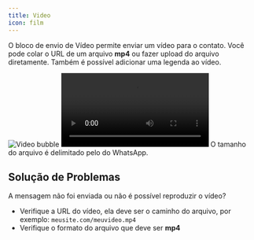 ```yaml
---
title: Video
icon: film
---
```


O bloco de envio de Vídeo permite enviar um vídeo para o contato. Você pode colar o URL de um arquivo **mp4** ou fazer upload do arquivo diretamente.
Também é possível adicionar uma legenda ao vídeo.

<Tabs>
  <Tab title="Fluxo">
    <Frame style={{ maxWidth: '400px' }}>
      <img
        src="/images/admin/automation/blocks/outputs/video.png"
        alt="Video bubble"
        className="rounded-lg"
      />
    </Frame>
  </Tab>
  <Tab title="Conversa">
    <video
      controls
      autoPlay
      className="rounded-lg"
      src="/images/admin/automation/blocks/outputs/video-chat.mp4"
    ></video>
  </Tab>
</Tabs>

<Note>
  O tamanho do arquivo é delimitado pelo do WhatsApp.
</Note>

## Solução de Problemas

A mensagem não foi enviada ou não é possível reproduzir o vídeo?
- Verifique a URL do vídeo, ela deve ser o caminho do arquivo, por exemplo: `meusite.com/meuvideo.mp4`
- Verifique o formato do arquivo que deve ser **mp4**